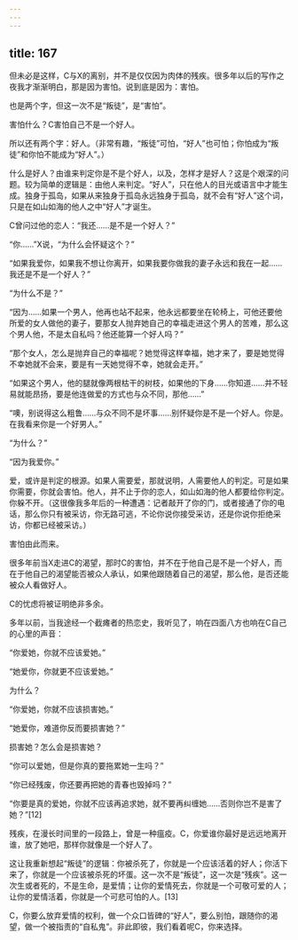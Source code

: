 ```yaml
---
---
---
```

title: 167
---



但未必是这样，C与X的离别，并不是仅仅因为肉体的残疾。很多年以后的写作之夜我才渐渐明白，那是因为害怕。说到底是因为：害怕。

也是两个字，但这一次不是“叛徒”，是“害怕”。

害怕什么？C害怕自己不是一个好人。

所以还有两个字：好人。（非常有趣，“叛徒”可怕，“好人”也可怕；你怕成为“叛徒”和你怕不能成为“好人”。）

什么是好人？由谁来判定你是不是个好人，以及，怎样才是好人？这是个艰深的问题。较为简单的逻辑是：由他人来判定。“好人”，只在他人的目光或语言中才能生成。独身于孤岛，如果从来独身于孤岛永远独身于孤岛，就不会有“好人”这个词，只是在如山如海的他人之中“好人”才诞生。

C曾问过他的恋人：“我还……是不是一个好人？”

“你……”X说，“为什么会怀疑这个？”

“如果我爱你，如果我不想让你离开，如果我要你做我的妻子永远和我在一起……我还是不是一个好人？”

“为什么不是？”

“因为……如果一个男人，他再也站不起来，他永远都要坐在轮椅上，可他还要他所爱的女人做他的妻子，要那女人抛弃她自己的幸福走进这个男人的苦难，那么这个男人他，不是太自私吗？他还能算一个好人吗？”

“那个女人，怎么是抛弃自己的幸福呢？她觉得这样幸福，她才来了，要是她觉得不幸她就不会来，要是有一天她觉得不幸，她就会走开。”

“如果这个男人，他的腿就像两根枯干的树枝，如果他的下身……你知道……并不轻易就能昂扬，要是他连做爱的方式也与众不同，那他……”

“噢，别说得这么粗鲁……与众不同不是坏事……别怀疑你是不是一个好人。你是。在我看来你是一个好男人。”

“为什么？”

“因为我爱你。”

爱，或许是判定的根源。如果人需要爱，那就说明，人需要他人的判定。可是如果你需要，你就会害怕。他人，并不止于你的恋人，如山如海的他人都要给你判定。你躲不开。（这很像我多年后的一种遭遇：记者敲开了你的门，或者接通了你的电话，那么你只有被采访，你无路可逃，不论你说你接受采访，还是你说你拒绝采访，你都已经被采访。）

害怕由此而来。

很多年前当X走进C的渴望，那时C的害怕，并不在于他自己是不是一个好人，而在于他自己的渴望能否被众人承认，如果他跟随着自己的渴望，那么他，是否还能被众人看做好人。

C的忧虑将被证明绝非多余。

多年以前，当我途经一个截瘫者的热恋史，我听见了，响在四面八方也响在C自己的心里的声音：

“你爱她，你就不应该爱她。”

“她爱你，你就更不应该爱她。”

为什么？

“你爱她，你就不应该损害她。”

“她爱你，难道你反而要损害她？”

损害她？怎么会是损害她？

“你可以爱她，但是你真的要拖累她一生吗？”

“你已经残废，你还要再把她的青春也毁掉吗？”

“你要是真的爱她，你就不应该再追求她，就不要再纠缠她……否则你岂不是害了她？”[12]

残疾，在漫长时间里的一段路上，曾是一种瘟疫。C，你爱谁你最好是远远地离开谁，放了她吧，那样你就像是一个好人了。

这让我重新想起“叛徒”的逻辑：你被杀死了，你就是一个应该活着的好人；你活下来了，你就是一个应该被杀死的坏蛋。这一次不是“叛徒”，这一次是“残疾”。这一次生或者死的，不是生命，是爱情；让你的爱情死去，你就是一个可敬可爱的人；让你的爱情活着，你就是一个可悲可怕的人。[13]

C，你要么放弃爱情的权利，做一个众口皆碑的“好人”，要么别怕，跟随你的渴望，做一个被指责的“自私鬼”。非此即彼，我们看着呢C，你来选择。